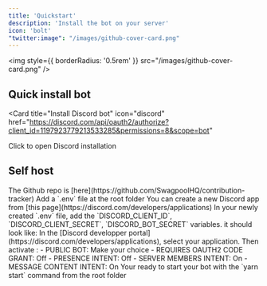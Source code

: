 ```yaml
---
title: 'Quickstart'
description: 'Install the bot on your server'
icon: 'bolt'
"twitter:image": "/images/github-cover-card.png"
---
```


<img
  style={{ borderRadius: '0.5rem' }}
  src="/images/github-cover-card.png"
/>

## Quick install bot

<Card
  title="Install Discord bot"
  icon="discord"
  href="https://discord.com/api/oauth2/authorize?client_id=1197923779213533285&permissions=8&scope=bot"
>
  Click to open Discord installation
</Card>

## Self host

<Steps>
  <Step title="Clone repo">
    The Github repo is [here](https://github.com/SwagpoolHQ/contribution-tracker)
  </Step>
  <Step title="Setup .env">
    Add a `.env` file at the root folder
  </Step>
  
  
  <Step title="Setup your Discord app credentials">
    <Info>You can create a new Discord app from</Info>
    [this page](https://discord.com/developers/applications)
      In your newly created `.env` file, add the `DISCORD_CLIENT_ID`, `DISCORD_CLIENT_SECRET`, `DISCORD_BOT_SECRET` variables.
      it should look like:
      
  </Step>

  <Step title="Configure your Discord app ">
    In the [Discord developper portal](https://discord.com/developers/applications), select your application.  
    Then activate : 
    - PUBLIC BOT: Make your choice
    - REQUIRES OAUTH2 CODE GRANT: Off
    - PRESENCE INTENT: Off
    - SERVER MEMBERS INTENT: On
    - MESSAGE CONTENT INTENT: On
  </Step>

  
  <Step title="Start your bot">
    Your ready to start your bot with the `yarn start` command from the root folder
  </Step>
</Steps>










